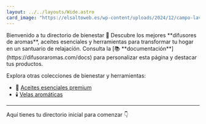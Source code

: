 ```yaml
---
layout: ../../layouts/Wide.astro
card_image: "https://elsaltoweb.es/wp-content/uploads/2024/12/campo-lavanda-scaled.webp"
---
```



<SimpleLeftHero image="https://elsaltoweb.es/wp-content/uploads/2024/12/campo-lavanda-scaled.webp">
  <span slot="heading">Bienvenido a tu directorio de bienestar 🌿</span>
  <span slot="description">
    Descubre los mejores **difusores de aromas**, aceites esenciales y
    herramientas para transformar tu hogar en un santuario de relajación.
    Consulta la [📚 **documentación**](https://difusoraromas.com/docs) para
    personalizar esta página y destacar tus productos.
  </span>
</SimpleLeftHero>

Explora otras colecciones de bienestar y herramientas:

- 🌸 [Aceites esenciales premium](https://difusoraromas.com/aceites-esenciales)
- 🕯️ [Velas aromáticas](https://difusoraromas.com/velas-aromaticas)

---

Aquí tienes tu directorio inicial para comenzar 👇

<Search />

<Grid />
